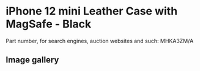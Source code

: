 
# iPhone 12 mini Leather Case with MagSafe - Black

Part number, for search engines, auction websites and such: MHKA3ZM/A

## Image gallery

<div style={{ width: "768px" }}>
  <GalleryComponent
    images={[
      {
        original: "/everysource/MHKA3.png",
        thumbnail: "/everypreview/MHKA3.png",
      },
      {
        original: "/everysource/MHKA3_AV1.png",
        thumbnail: "/everypreview/MHKA3_AV1.png",
      },
      {
        original: "/everysource/MHKA3_AV2.png",
        thumbnail: "/everypreview/MHKA3_AV2.png",
      },
      {
        original: "/everysource/MHKA3_AV3.png",
        thumbnail: "/everypreview/MHKA3_AV3.png",
      },
      {
        original: "/everysource/MHKA3_AV4.png",
        thumbnail: "/everypreview/MHKA3_AV4.png",
      },
      {
        original: "/everysource/MHKA3_AV5.png",
        thumbnail: "/everypreview/MHKA3_AV5.png",
      },
      {
        original: "/everysource/MHKA3_AV6.png",
        thumbnail: "/everypreview/MHKA3_AV6.png",
      }
    ]}
  />
</div>